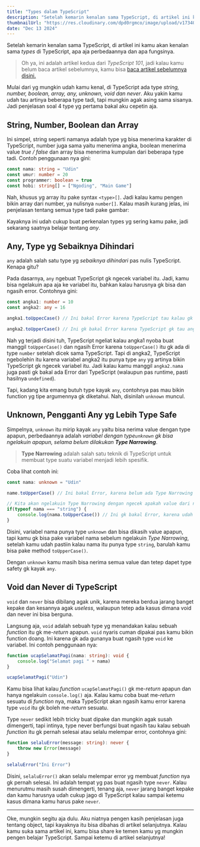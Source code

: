 ```yaml
---
title: "Types dalam TypeScript"
description: "Setelah kemarin kenalan sama TypeScript, di artikel ini kamu akan kenalan sama types di TypeScript, apa aja perbedaannya dan apa fungsinya."
thumbnailUrl: "https://res.cloudinary.com/dpd0rgmco/image/upload/v1734078556/blog/05-types-dalam-typescript/20241213_145405_si6jrn.jpg"
date: "Dec 13 2024"
---
```



Setelah kemarin kenalan sama TypeScript, di artikel ini kamu akan kenalan sama _types_ di TypeScript, apa aja perbedaannya dan apa fungsinya.

> Oh ya, ini adalah artikel kedua dari _TypeScript 101_, jadi kalau kamu belum baca artikel sebelumnya, kamu bisa [baca artikel sebelumnya disini.](/blog/berkenalan-dengan-typescript)

Mulai dari yg mungkin udah kamu kenal, di TypeScript ada type _string, number, boolean, array, any, unknown, void dan never_. Aku yakin kamu udah tau artinya beberapa type tadi, tapi mungkin agak asing sama sisanya. Jadi penjelasan soal 4 type yg pertama bakal aku cepetin aja.

## String, Number, Boolean dan Array
Ini simpel, string seperti namanya adalah type yg bisa menerima karakter di TypeScript, number juga sama yaitu menerima angka, boolean menerima value _true / false_ dan array bisa menerima kumpulan dari beberapa type tadi. Contoh penggunaan nya gini:

```ts
const nama: string = "Udin"
const umur: number = 20
const programmer: boolean = true
const hobi: string[] = ["Ngoding", "Main Game"]
```

Nah, khusus yg array itu pake syntax `<type>[]`. Jadi kalau kamu pengen bikin array dari number, ya nulisnya `number[]`. Kalau masih kurang jelas, ini penjelasan tentang semua type tadi pake gambar:

<Images src="https://res.cloudinary.com/dpd0rgmco/image/upload/v1733924656/blog/05-types-dalam-typescript/typescript-types_wcwpdf.png" alt="Penjelasan tentang types dasar" />

Kayaknya ini udah cukup buat perkenalan types yg sering kamu pake, jadi sekarang saatnya belajar tentang _any_.

## Any, Type yg Sebaiknya Dihindari
`any` adalah salah satu type yg _sebaiknya dihindari_ pas nulis TypeScript. Kenapa gitu?

Pada dasarnya, `any` ngebuat TypeScript gk ngecek variabel itu. Jadi, kamu bisa ngelakuin apa aja ke variabel itu, bahkan kalau harusnya gk bisa dan ngasih error. Contohnya gini:

```ts
const angka1: number = 10
const angka2: any = 16

angka1.toUppecCase() // Ini bakal Error karena TypeScript tau kalau gk ada toUpperCase() di dalam type "number"

angka2.toUpperCase() // Ini gk bakal Error karena TypeScript gk tau angka2 adalah type "number" dan nganggep kalau toUpperCase() itu ada.
```

Nah yg terjadi disini tuh, TypeScript ngeliat kalau angka1 nyoba buat manggil `toUpperCase()` dan ngasih Error karena `toUpperCase()` itu gk ada di type `number` setelah dicek sama TypeScript. Tapi di angka2, TypeScript ngebolehin itu karena variabel angka2 itu punya type `any` yg artinya bikin TypeScript gk ngecek variabel itu. Jadi kalau kamu manggil `angka2.nama` juga pasti gk bakal ada Error dari TypeScript (walaupun pas runtime, pasti hasilnya `undefined`).

Tapi, kadang kita emang butuh type kayak `any`, contohnya pas mau bikin function yg tipe argumennya gk diketahui. Nah, disinilah `unknown` muncul.

## Unknown, Pengganti Any yg Lebih Type Safe
Simpelnya, `unknown` itu mirip kayak `any` yaitu bisa nerima value dengan type apapun, perbedaannya adalah _variabel dengan type`unknown` gk bisa ngelakuin apapun, selama belum dilakukan **Type Narrowing**_.

> **Type Narrowing** adalah salah satu teknik di TypeScript untuk membuat type suatu variabel menjadi lebih spesifik.

Coba lihat contoh ini:

```ts
const nama: unknown = "Udin"

name.toUpperCase() // Ini bakal Error, karena belum ada Type Narrowing

// Kita akan ngelakuin Type Narrowing dengan ngecek apakah value dari nama itu sesuai dengan type string
if(typeof nama === "string") {
	console.log(nama.toUpperCase()) // Ini gk bakal Error, karena udah Type Narrowing.
}
```

Disini, variabel nama punya type `unknown` dan bisa dikasih value apapun, tapi kamu gk bisa pake variabel nama sebelum ngelakuin _Type Narrowing_, setelah kamu udah pastiin kalau nama itu punya type `string`, barulah kamu bisa pake method `toUpperCase()`.

Dengan `unknown` kamu masih bisa nerima semua value dan tetep dapet type safety gk kayak `any`.

## Void dan Never di TypeScript
`void` dan `never` bisa dibilang agak unik, karena mereka berdua jarang banget kepake dan kesannya agak _useless_, walaupun tetep ada kasus dimana void dan never ini bisa berguna.

Langsung aja, `void` adalah sebuah type yg menandakan kalau sebuah _function_ itu gk me-_return_ apapun. `void` nyaris cuman dipakai pas kamu bikin function doang. Ini karena gk ada gunanya buat ngasih type `void` ke variabel. Ini contoh penggunaan nya:

```ts
function ucapSelamatPagi(nama: string): void {
	console.log("Selamat pagi " + nama)
}

ucapSelamatPagi("Udin")
```

Kamu bisa lihat kalau _function_ `ucapSelamatPagi()` gk me-_return_ apapun dan hanya ngelakuin `console.log()` aja. Kalau kamu coba buat me-_return_ sesuatu di _function_ nya, maka TypeScript akan ngasih kamu error karena type `void` itu gk boleh me-_return_ sesuatu.

Type `never` sedikit lebih tricky buat dipake dan mungkin agak susah dimengerti, tapi intinya, type never berfungsi buat ngasih tau kalau sebuah _function_ itu gk pernah selesai atau selalu melempar error, contohnya gini:

```ts
function selaluError(message: string): never {
	throw new Error(message)
}

selaluError("Ini Error")
```

Disini, `selaluError()` akan selalu melempar error yg membuat _function_ nya gk pernah selesai. Ini adalah tempat yg pas buat ngasih type `never`. Kalau menurutmu masih susah dimengerti, tenang aja, `never` jarang banget kepake dan kamu harusnya udah cukup jago di TypeScript kalau sampai ketemu kasus dimana kamu harus pake `never`.

---

Oke, mungkin segitu aja dulu. Aku niatnya pengen kasih penjelasan juga tentang object, tapi kayaknya itu bisa dibahas di artikel selanjutnya. Kalau kamu suka sama artikel ini, kamu bisa share ke temen kamu yg mungkin pengen belajar TypeScript. Sampai ketemu di artikel selanjutnya!
